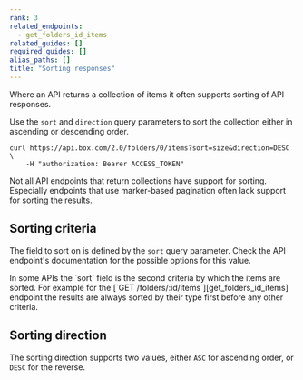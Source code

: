 ```yaml
---
rank: 3
related_endpoints:
  - get_folders_id_items
related_guides: []
required_guides: []
alias_paths: []
title: "Sorting responses"
---
```

Where an API returns a collection of items it often supports sorting of API
responses.

Use the `sort` and `direction` query parameters to sort the collection either in
ascending or descending order.

```curl
curl https://api.box.com/2.0/folders/0/items?sort=size&direction=DESC \
    -H "authorization: Bearer ACCESS_TOKEN"
```

<Message type='warning'>
  Not all API endpoints that return collections have support for sorting.
  Especially endpoints that use marker-based pagination often lack support for
  sorting the results.
</Message>

## Sorting criteria

The field to sort on is defined by the `sort` query parameter. Check the API
endpoint's documentation for the possible options for this value.

<Message type='notice'>
  In some APIs the `sort` field is the second criteria by which the items are
  sorted. For example for the [`GET /folders/:id/items`][get_folders_id_items]
  endpoint the results are always sorted by their type first before any other
  criteria.
</Message>

## Sorting direction

The sorting direction supports two values, either `ASC` for ascending order, or
`DESC` for the reverse.

[get_folders_id_items]: endpoint://get_folders_id_items

